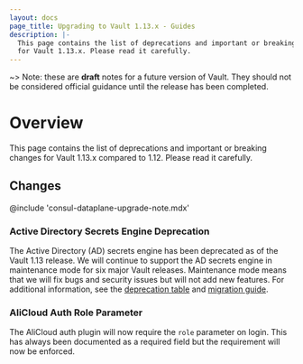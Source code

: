 ```yaml
---
layout: docs
page_title: Upgrading to Vault 1.13.x - Guides
description: |-
  This page contains the list of deprecations and important or breaking changes
  for Vault 1.13.x. Please read it carefully.
---
```


~> Note: these are **draft** notes for a future version of Vault. They should not be considered
official guidance until the release has been completed.

# Overview

This page contains the list of deprecations and important or breaking changes
for Vault 1.13.x compared to 1.12. Please read it carefully.

## Changes

@include 'consul-dataplane-upgrade-note.mdx'

### Active Directory Secrets Engine Deprecation

The Active Directory (AD) secrets engine has been deprecated as of the Vault 1.13 release.
We will continue to support the AD secrets engine in maintenance mode for six major Vault
releases. Maintenance mode means that we will fix bugs and security issues but will not add
new features. For additional information, see the [deprecation table](/vault/docs/deprecation)
and [migration guide](/vault/docs/secrets/ad/migration-guide).

### AliCloud Auth Role Parameter

The AliCloud auth plugin will now require the `role` parameter on login. This
has always been documented as a required field but the requirement will now be
enforced.

